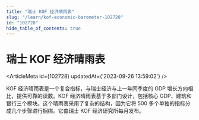 ```yaml
---
title: "瑞士 KOF 经济晴雨表"
slug: "/learn/kof-economic-barometer-102728"
id: "102728"
hide_table_of_contents: true
---
```



# 瑞士 KOF 经济晴雨表

<ArticleMeta id={102728} updatedAt={'2023-09-26 13:59:02'} />
<div className='border-solid border-b border-t-0 my-4 border-[var(--ifm-color-gray-300)]' />

KOF 经济晴雨表是一个复合指标，与瑞士经济与上一年同季度的 GDP 增长方向相比，提供可靠的读数。KOF 经济晴雨表基于多部门设计，包括核心 GDP、建筑和银行三个模块。这个晴雨表采用了复杂的结构，因为它将 500 多个单独的指标分成几个步骤进行捆绑。它由瑞士 KOF 经济研究所每月发布。
